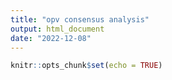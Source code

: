 ```yaml
---
title: "opv consensus analysis"
output: html_document
date: "2022-12-08"
---
```


```r
knitr::opts_chunk$set(echo = TRUE)
```
